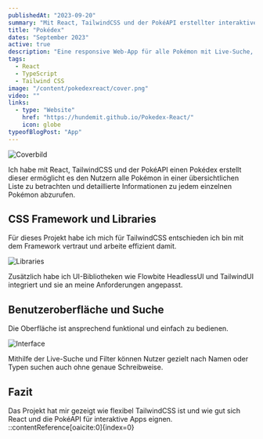 ```yaml
---
publishedAt: "2023-09-20"
summary: "Mit React, TailwindCSS und der PokéAPI erstellter interaktiver Pokédex mit Such- und Filterfunktionen."
title: "Pokédex"
dates: "September 2023"
active: true
description: "Eine responsive Web-App für alle Pokémon mit Live-Suche, Filterung und Dark Light Mode."
tags:
  - React
  - TypeScript
  - Tailwind CSS
image: "/content/pokedexreact/cover.png"
video: ""
links:
  - type: "Website"
    href: "https://hundemit.github.io/Pokedex-React/"
    icon: globe
typeofBlogPost: "App"
---
```


![Coverbild](/content/pokedexreact/cover.png)

Ich habe mit React, TailwindCSS und der PokéAPI einen Pokédex erstellt dieser ermöglicht es den Nutzern alle Pokémon in einer übersichtlichen Liste zu betrachten und detaillierte Informationen zu jedem einzelnen Pokémon abzurufen.

## CSS Framework und Libraries

Für dieses Projekt habe ich mich für TailwindCSS entschieden ich bin mit dem Framework vertraut und arbeite effizient damit.

![Libraries](/content/pokedexreact/libraries.png)

Zusätzlich habe ich UI-Bibliotheken wie Flowbite HeadlessUI und TailwindUI integriert und sie an meine Anforderungen angepasst.

## Benutzeroberfläche und Suche

Die Oberfläche ist ansprechend funktional und einfach zu bedienen.

![Interface](/content/pokedexreact/interface.png)

Mithilfe der Live-Suche und Filter können Nutzer gezielt nach Namen oder Typen suchen auch ohne genaue Schreibweise.

## Fazit

Das Projekt hat mir gezeigt wie flexibel TailwindCSS ist und wie gut sich React und die PokéAPI für interaktive Apps eignen.
::contentReference[oaicite:0]{index=0}
